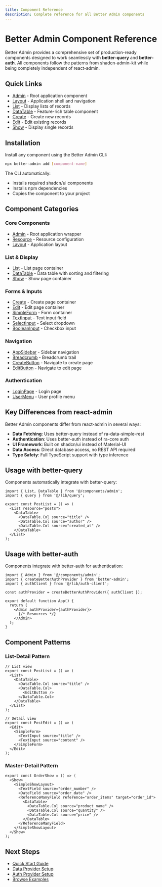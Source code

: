 ```yaml
---
title: Component Reference
description: Complete reference for all Better Admin components
---
```


# Better Admin Component Reference

Better Admin provides a comprehensive set of production-ready components designed to work seamlessly with **better-query** and **better-auth**. All components follow the patterns from shadcn-admin-kit while being completely independent of react-admin.

## Quick Links

- [Admin](/docs/better-admin/components/admin) - Root application component
- [Layout](/docs/better-admin/components/layout) - Application shell and navigation
- [List](/docs/better-admin/components/list) - Display lists of records
- [DataTable](/docs/better-admin/components/data-table) - Feature-rich table component
- [Create](/docs/better-admin/components/create) - Create new records
- [Edit](/docs/better-admin/components/edit) - Edit existing records
- [Show](/docs/better-admin/components/show) - Display single records

## Installation

Install any component using the Better Admin CLI:

```bash title="Terminal"
npx better-admin add [component-name]
```

The CLI automatically:
- Installs required shadcn/ui components
- Installs npm dependencies
- Copies the component to your project

## Component Categories

### Core Components
- [Admin](/docs/better-admin/components/admin) - Root application wrapper
- [Resource](/docs/better-admin/components/resource) - Resource configuration
- [Layout](/docs/better-admin/components/layout) - Application layout

### List & Display
- [List](/docs/better-admin/components/list) - List page container
- [DataTable](/docs/better-admin/components/data-table) - Data table with sorting and filtering
- [Show](/docs/better-admin/components/show) - Show page container

### Forms & Inputs
- [Create](/docs/better-admin/components/create) - Create page container
- [Edit](/docs/better-admin/components/edit) - Edit page container
- [SimpleForm](/docs/better-admin/components/simple-form) - Form container
- [TextInput](/docs/better-admin/components/text-input) - Text input field
- [SelectInput](/docs/better-admin/components/select-input) - Select dropdown
- [BooleanInput](/docs/better-admin/components/boolean-input) - Checkbox input

### Navigation
- [AppSidebar](/docs/better-admin/components/app-sidebar) - Sidebar navigation
- [Breadcrumb](/docs/better-admin/components/breadcrumb) - Breadcrumb trail
- [CreateButton](/docs/better-admin/components/create-button) - Navigate to create page
- [EditButton](/docs/better-admin/components/edit-button) - Navigate to edit page

### Authentication
- [LoginPage](/docs/better-admin/components/login-page) - Login page
- [UserMenu](/docs/better-admin/components/user-menu) - User profile menu

## Key Differences from react-admin

Better Admin components differ from react-admin in several ways:

- **Data Fetching**: Uses better-query instead of ra-data-simple-rest
- **Authentication**: Uses better-auth instead of ra-core auth
- **UI Framework**: Built on shadcn/ui instead of Material-UI
- **Data Access**: Direct database access, no REST API required
- **Type Safety**: Full TypeScript support with type inference

## Usage with better-query

Components automatically integrate with better-query:

```tsx
import { List, DataTable } from '@/components/admin';
import { query } from '@/lib/query';

export const PostList = () => (
  <List resource="posts">
    <DataTable>
      <DataTable.Col source="title" />
      <DataTable.Col source="author" />
      <DataTable.Col source="created_at" />
    </DataTable>
  </List>
);
```

## Usage with better-auth

Components integrate with better-auth for authentication:

```tsx
import { Admin } from '@/components/admin';
import { createBetterAuthProvider } from 'better-admin';
import { authClient } from '@/lib/auth-client';

const authProvider = createBetterAuthProvider({ authClient });

export default function App() {
  return (
    <Admin authProvider={authProvider}>
      {/* Resources */}
    </Admin>
  );
}
```

## Component Patterns

### List-Detail Pattern

```tsx
// List view
export const PostList = () => (
  <List>
    <DataTable>
      <DataTable.Col source="title" />
      <DataTable.Col>
        <EditButton />
      </DataTable.Col>
    </DataTable>
  </List>
);

// Detail view
export const PostEdit = () => (
  <Edit>
    <SimpleForm>
      <TextInput source="title" />
      <TextInput source="content" />
    </SimpleForm>
  </Edit>
);
```

### Master-Detail Pattern

```tsx
export const OrderShow = () => (
  <Show>
    <SimpleShowLayout>
      <TextField source="order_number" />
      <DateField source="order_date" />
      <ReferenceManyField reference="order_items" target="order_id">
        <DataTable>
          <DataTable.Col source="product_name" />
          <DataTable.Col source="quantity" />
          <DataTable.Col source="price" />
        </DataTable>
      </ReferenceManyField>
    </SimpleShowLayout>
  </Show>
);
```

## Next Steps

- [Quick Start Guide](/docs/better-admin/quick-start)
- [Data Provider Setup](/docs/better-admin/data-provider)
- [Auth Provider Setup](/docs/better-admin/auth-provider)
- [Browse Examples](/docs/better-admin/examples)
